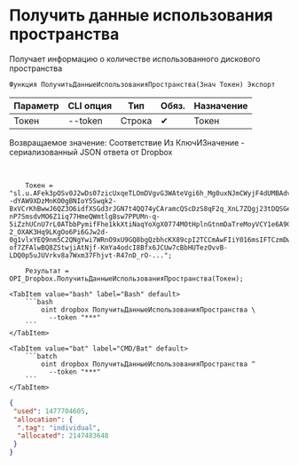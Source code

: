 ﻿---
sidebar_position: 5
---


# Получить данные использования пространства
 Получает информацию о количестве использованного дискового пространства



`Функция ПолучитьДанныеИспользованияПространства(Знач Токен) Экспорт`

  | Параметр | CLI опция | Тип | Обяз. | Назначение |
  |-|-|-|-|-|
  | Токен | --token | Строка | &#x2714; | Токен |

  
  Возвращаемое значение:   Соответствие Из КлючИЗначение - сериализованный JSON ответа от Dropbox

<br/>




```bsl title="Пример использования для 1С:Предприятие/OneScript"
    Токен = "sl.u.AFek3pOSv0J2wDs07zicUxqeTLOmDVgvG3WAteVgi6h_Mg0uxNJmCWyjF4dUMBAdvOI4FsoQF--dYAW9XDzMnKO0gBNIoY5Swqk2-BxVCrKhBwwJ6QZ3O6idfXSGd3rJGN7t4QQ74yCAramcQScDzS8qF2q_XnL7ZQgj23tDQSGeR5eVr5dCNYLYRwGW7PSiCIjBahF6ONAsAEu12gYOLCGXVUz_KHC2r2FcU9g5HXRG98f7Oj8CYvAefpveb_Y6dacVOm1lDUVNx3QAX25rjfekBKpaZl_SZKvbxOp6J6RyFS4T4mfL_rElrLE2omIbc26pet_jbcX2xih6QyVttNENtrxm-nP7SmsdvMO6Z1iq77HmeQWmtlgBsw7PPUMn-q-5iZzhUCnU7rL0ATbbPymifFhe1kkXtiNaqYoXgX0774MOtHplnGtnmDaTreMoyVCY1e6A9GXyx9-2_OXAK3Hq9LKgOo6Pi6GJw2d-0g1vlxYEQ9nm5C2QNgYwi7WRnO9xU9GQ8bgQzbhcKX89cpI2TCCmAwFIiY016msIFTCzmDwGk0ppwg5N7a7q4wE0CmXOzz8HfjLjgog8F4dU_3oDAQDbmY5w1z0dB56sfNBRpNQZWRIeoV0uWKCXKGvYGOW-of7ZFAlwBQ8ZStwjiAtNjf-KmYa4odcI8Bfx6JCUw7cBbHUTezOvvB-LDQ0p5uJUVrkv8a7Wxm37Fhjvt-R47nD_rO-...";

    Результат = OPI_Dropbox.ПолучитьДанныеИспользованияПространства(Токен);
```
    

 <Tabs>
  
    <TabItem value="bash" label="Bash" default>
        ```bash
            oint dropbox ПолучитьДанныеИспользованияПространства \
              --token "***"
        ```
    </TabItem>
  
    <TabItem value="bat" label="CMD/Bat" default>
        ```batch
            oint dropbox ПолучитьДанныеИспользованияПространства ^
              --token "***"
        ```
    </TabItem>
</Tabs>


```json title="Результат"
{
 "used": 1477704605,
 "allocation": {
  ".tag": "individual",
  "allocated": 2147483648
 }
}
```
